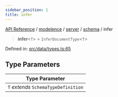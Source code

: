 ```yaml
---
sidebar_position: 1
title: infer
---
```


[API Reference](/api-reference/modelence/server/namespaces/schema/type-aliases/../../../../../index) / [modelence](/api-reference/modelence/server/namespaces/schema/type-aliases/../../../../index) / [server](/api-reference/modelence/server/namespaces/schema/type-aliases/../../../index) / [schema](/api-reference/modelence/server/namespaces/schema/type-aliases/../index) / infer

> **infer**\<`T`\> = `InferDocumentType`\<`T`\>

Defined in: [src/data/types.ts:65](https://github.com/modelence/modelence/blob/b484886cda3a9a6baa25e25d17767ef9efa88f99/packages/modelence/src/data/types.ts#L65)

## Type Parameters

| Type Parameter |
| ------ |
| `T` *extends* `SchemaTypeDefinition` |
